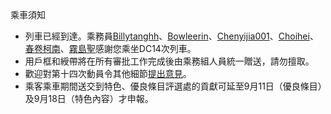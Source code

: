 ;乘車須知
*列車已經到達。乘務員[[User:Billytanghh|Billytanghh]]、[[User:Bowleerin|Bowleerin]]、[[User:Chenyijia001|Chenyijia001]]、[[User:Choihei|Choihei]]、[[User:春卷柯南|春卷柯南]]、[[User:霧島聖|霧島聖]]感謝您乘坐DC14次列車。
*用戶框和綬帶將在所有審批工作完成後由乘務組人員統一贈送，請勿擅取。
*歡迎對第十四次動員令其他細節[[WT:DC14|提出意見]]。
*乘客乘車期間送交到特色、優良條目評選處的貢獻可延至9月11日（優良條目）及9月18日（特色內容）才申報。
